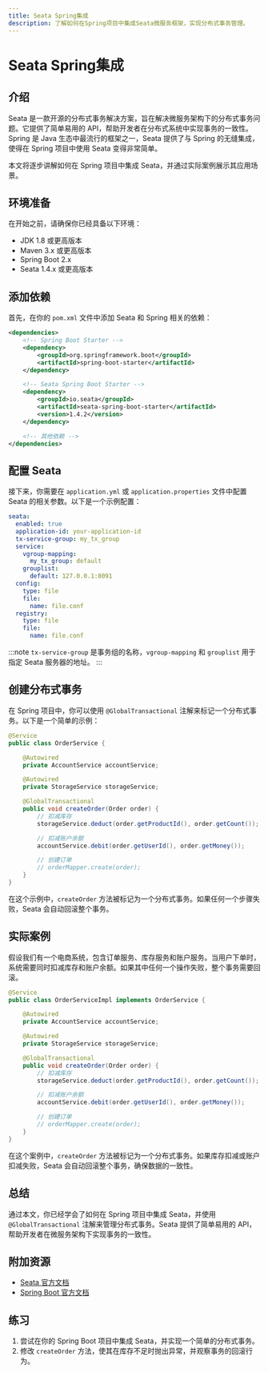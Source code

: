 ```yaml
---
title: Seata Spring集成
description: 了解如何在Spring项目中集成Seata微服务框架，实现分布式事务管理。
---
```


# Seata Spring集成

## 介绍

Seata 是一款开源的分布式事务解决方案，旨在解决微服务架构下的分布式事务问题。它提供了简单易用的 API，帮助开发者在分布式系统中实现事务的一致性。Spring 是 Java 生态中最流行的框架之一，Seata 提供了与 Spring 的无缝集成，使得在 Spring 项目中使用 Seata 变得非常简单。

本文将逐步讲解如何在 Spring 项目中集成 Seata，并通过实际案例展示其应用场景。

## 环境准备

在开始之前，请确保你已经具备以下环境：

- JDK 1.8 或更高版本
- Maven 3.x 或更高版本
- Spring Boot 2.x
- Seata 1.4.x 或更高版本

## 添加依赖

首先，在你的 `pom.xml` 文件中添加 Seata 和 Spring 相关的依赖：

```xml
<dependencies>
    <!-- Spring Boot Starter -->
    <dependency>
        <groupId>org.springframework.boot</groupId>
        <artifactId>spring-boot-starter</artifactId>
    </dependency>

    <!-- Seata Spring Boot Starter -->
    <dependency>
        <groupId>io.seata</groupId>
        <artifactId>seata-spring-boot-starter</artifactId>
        <version>1.4.2</version>
    </dependency>

    <!-- 其他依赖 -->
</dependencies>
```

## 配置 Seata

接下来，你需要在 `application.yml` 或 `application.properties` 文件中配置 Seata 的相关参数。以下是一个示例配置：

```yaml
seata:
  enabled: true
  application-id: your-application-id
  tx-service-group: my_tx_group
  service:
    vgroup-mapping:
      my_tx_group: default
    grouplist:
      default: 127.0.0.1:8091
  config:
    type: file
    file:
      name: file.conf
  registry:
    type: file
    file:
      name: file.conf
```

:::note
`tx-service-group` 是事务组的名称，`vgroup-mapping` 和 `grouplist` 用于指定 Seata 服务器的地址。
:::

## 创建分布式事务

在 Spring 项目中，你可以使用 `@GlobalTransactional` 注解来标记一个分布式事务。以下是一个简单的示例：

```java
@Service
public class OrderService {

    @Autowired
    private AccountService accountService;

    @Autowired
    private StorageService storageService;

    @GlobalTransactional
    public void createOrder(Order order) {
        // 扣减库存
        storageService.deduct(order.getProductId(), order.getCount());

        // 扣减账户余额
        accountService.debit(order.getUserId(), order.getMoney());

        // 创建订单
        // orderMapper.create(order);
    }
}
```

在这个示例中，`createOrder` 方法被标记为一个分布式事务。如果任何一个步骤失败，Seata 会自动回滚整个事务。

## 实际案例

假设我们有一个电商系统，包含订单服务、库存服务和账户服务。当用户下单时，系统需要同时扣减库存和账户余额。如果其中任何一个操作失败，整个事务需要回滚。

```java
@Service
public class OrderServiceImpl implements OrderService {

    @Autowired
    private AccountService accountService;

    @Autowired
    private StorageService storageService;

    @GlobalTransactional
    public void createOrder(Order order) {
        // 扣减库存
        storageService.deduct(order.getProductId(), order.getCount());

        // 扣减账户余额
        accountService.debit(order.getUserId(), order.getMoney());

        // 创建订单
        // orderMapper.create(order);
    }
}
```

在这个案例中，`createOrder` 方法被标记为一个分布式事务。如果库存扣减或账户扣减失败，Seata 会自动回滚整个事务，确保数据的一致性。

## 总结

通过本文，你已经学会了如何在 Spring 项目中集成 Seata，并使用 `@GlobalTransactional` 注解来管理分布式事务。Seata 提供了简单易用的 API，帮助开发者在微服务架构下实现事务的一致性。

## 附加资源

- [Seata 官方文档](https://seata.io/zh-cn/docs/overview/what-is-seata.html)
- [Spring Boot 官方文档](https://spring.io/projects/spring-boot)

## 练习

1. 尝试在你的 Spring Boot 项目中集成 Seata，并实现一个简单的分布式事务。
2. 修改 `createOrder` 方法，使其在库存不足时抛出异常，并观察事务的回滚行为。
